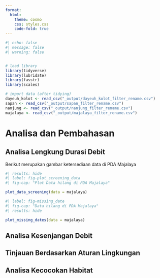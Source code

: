 ```yaml
---
format:
  html:
    theme: cosmo
    css: styles.css
    code-fold: true
---
```


```r
#| echo: false
#| message: false
#| warning: false


# load library
library(tidyverse)
library(lubridate)
library(fasstr)
library(scales)

# import data (after tidying)
dayeuh_kolot <- read_csv("_output/dayeuh_kolot_filter_rename.csv")
sapan <- read_csv("_output/sapan_filter_rename.csv")
nanjung <- read_csv("_output/nanjung_filter_rename.csv")
majalaya <- read_csv("_output/majalaya_filter_rename.csv")
```

# Analisa dan Pembahasan

## Analisa Lengkung Durasi Debit

Berikut merupakan gambar ketersediaan data di PDA Majalaya

```r
#| results: hide 
#| label: fig-plot_screening_data
#| fig-cap: "Plot Data hilang di PDA Majalaya"

plot_data_screening(data = majalaya)

```

```r
#| label: fig-missing_date
#| fig-cap: "Data hilang di PDA Majalaya"
#| results: hide

plot_missing_dates(data = majalaya)


```

## Analisa Kesenjangan Debit

## Tinjauan Berdasarkan Aturan Lingkungan

## Analisa Kecocokan Habitat
